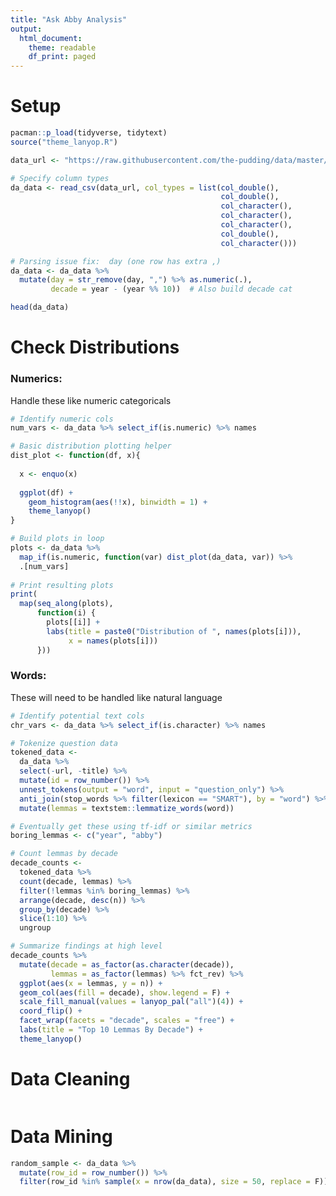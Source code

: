 ```yaml
---
title: "Ask Abby Analysis"
output:
  html_document:
    theme: readable
    df_print: paged
---
```


# Setup

```r
pacman::p_load(tidyverse, tidytext)
source("theme_lanyop.R")
```

```r
data_url <- "https://raw.githubusercontent.com/the-pudding/data/master/dearabby/raw_da_qs.csv"

# Specify column types
da_data <- read_csv(data_url, col_types = list(col_double(),
                                               col_double(),
                                               col_character(),
                                               col_character(),
                                               col_character(),
                                               col_double(),
                                               col_character()))

# Parsing issue fix:  day (one row has extra ,)
da_data <- da_data %>% 
  mutate(day = str_remove(day, ",") %>% as.numeric(.),
         decade = year - (year %% 10))  # Also build decade cat

head(da_data)
```

# Check Distributions

### Numerics:
Handle these like numeric categoricals
```r
# Identify numeric cols
num_vars <- da_data %>% select_if(is.numeric) %>% names

# Basic distribution plotting helper
dist_plot <- function(df, x){
  
  x <- enquo(x)
  
  ggplot(df) + 
    geom_histogram(aes(!!x), binwidth = 1) +
    theme_lanyop()
}

# Build plots in loop
plots <- da_data %>% 
  map_if(is.numeric, function(var) dist_plot(da_data, var)) %>% 
  .[num_vars]
  
# Print resulting plots
print(
  map(seq_along(plots), 
      function(i) {
        plots[[i]] + 
        labs(title = paste0("Distribution of ", names(plots[i])),
             x = names(plots[i]))
      }))
```

### Words:
These will need to be handled like natural language
```r
# Identify potential text cols
chr_vars <- da_data %>% select_if(is.character) %>% names

# Tokenize question data
tokened_data <- 
  da_data %>% 
  select(-url, -title) %>% 
  mutate(id = row_number()) %>% 
  unnest_tokens(output = "word", input = "question_only") %>% 
  anti_join(stop_words %>% filter(lexicon == "SMART"), by = "word") %>% 
  mutate(lemmas = textstem::lemmatize_words(word))

# Eventually get these using tf-idf or similar metrics
boring_lemmas <- c("year", "abby")

# Count lemmas by decade
decade_counts <- 
  tokened_data %>% 
  count(decade, lemmas) %>% 
  filter(!lemmas %in% boring_lemmas) %>%
  arrange(decade, desc(n)) %>% 
  group_by(decade) %>% 
  slice(1:10) %>% 
  ungroup

# Summarize findings at high level
decade_counts %>% 
  mutate(decade = as_factor(as.character(decade)),
         lemmas = as_factor(lemmas) %>% fct_rev) %>% 
  ggplot(aes(x = lemmas, y = n)) +
  geom_col(aes(fill = decade), show.legend = F) +
  scale_fill_manual(values = lanyop_pal("all")(4)) +
  coord_flip() +
  facet_wrap(facets = "decade", scales = "free") +
  labs(title = "Top 10 Lemmas By Decade") +
  theme_lanyop()
```

# Data Cleaning

```r

```


# Data Mining

```r
random_sample <- da_data %>% 
  mutate(row_id = row_number()) %>% 
  filter(row_id %in% sample(x = nrow(da_data), size = 50, replace = F))
```
